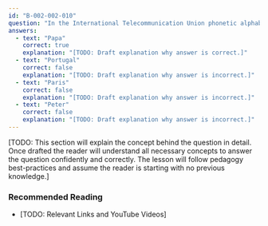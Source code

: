 ```yaml
---
id: "B-002-002-010"
question: "In the International Telecommunication Union phonetic alphabet, what is the code word for the letter P?"
answers:
  - text: "Papa"
    correct: true
    explanation: "[TODO: Draft explanation why answer is correct.]"
  - text: "Portugal"
    correct: false
    explanation: "[TODO: Draft explanation why answer is incorrect.]"
  - text: "Paris"
    correct: false
    explanation: "[TODO: Draft explanation why answer is incorrect.]"
  - text: "Peter"
    correct: false
    explanation: "[TODO: Draft explanation why answer is incorrect.]"
---
```


[TODO: This section will explain the concept behind the question in detail. Once drafted the reader will understand all necessary concepts to answer the question confidently and correctly. The lesson will follow pedagogy best-practices and assume the reader is starting with no previous knowledge.]

### Recommended Reading

- [TODO: Relevant Links and YouTube Videos]
